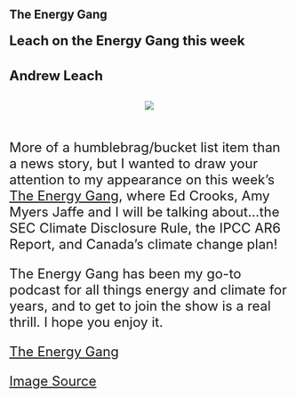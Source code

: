 ## The Energy Gang
#### <font size="+2"> Leach on the Energy Gang this week
#### Andrew Leach

<center>![](stories/sec_1.png)</center>
<br>
More of a humblebrag/bucket list item than a news story, but I wanted to draw your attention to my appearance on this week's [The Energy Gang](https://art19.com/shows/the-energy-gang), where Ed Crooks, Amy Myers Jaffe and I will be talking about...the SEC Climate Disclosure Rule, the IPCC AR6 Report, and Canada's climate change plan!

The Energy Gang has been my go-to podcast for all things energy and climate for years, and to get to join the show is a real thrill. I hope you enjoy it.

[The Energy Gang](https://art19.com/shows/the-energy-gang)

[Image Source](https://art19.com/shows/the-energy-gang)
